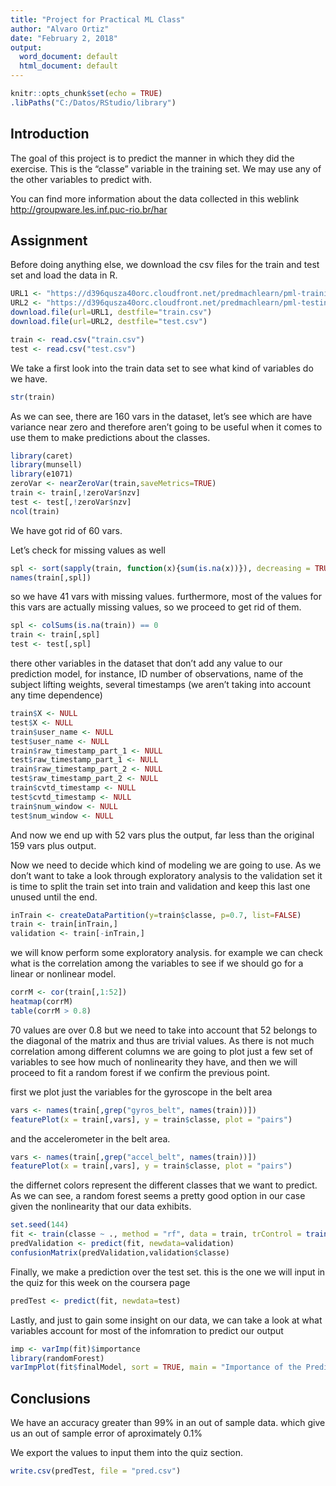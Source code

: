 ```yaml
---
title: "Project for Practical ML Class"
author: "Alvaro Ortiz"
date: "February 2, 2018"
output:
  word_document: default
  html_document: default
---
```


```r
knitr::opts_chunk$set(echo = TRUE)
.libPaths("C:/Datos/RStudio/library")
```

## Introduction

The goal of this project is to predict the manner in which they did the exercise. This is the "classe" variable in the training set. We may use any of the other variables to predict with. 

You can find more information about the data collected in this weblink <http://groupware.les.inf.puc-rio.br/har>

## Assignment

Before doing anything else, we download the csv files for the train and test set and load the data in R.

```r
URL1 <- "https://d396qusza40orc.cloudfront.net/predmachlearn/pml-training.csv"
URL2 <- "https://d396qusza40orc.cloudfront.net/predmachlearn/pml-testing.csv"
download.file(url=URL1, destfile="train.csv")
download.file(url=URL2, destfile="test.csv")
```

```r
train <- read.csv("train.csv")
test <- read.csv("test.csv")
```

We take a first look into the train data set to see what kind of variables do we have.
```r
str(train)
```

As we can see, there are 160 vars in the dataset, let's see which are have variance near zero and therefore aren't going to be useful when it comes to use them to make predictions about the classes.

```r
library(caret)
library(munsell)
library(e1071)
zeroVar <- nearZeroVar(train,saveMetrics=TRUE)
train <- train[,!zeroVar$nzv]
test <- test[,!zeroVar$nzv]
ncol(train)
```

We have got rid of 60 vars.

Let's check for missing values as well

```r
spl <- sort(sapply(train, function(x){sum(is.na(x))}), decreasing = TRUE) > 0
names(train[,spl])
```

so we have 41 vars with missing values. furthermore, most of the values for this vars are actually missing values, so we proceed to get rid of them.

```r
spl <- colSums(is.na(train)) == 0
train <- train[,spl]
test <- test[,spl]
```

there other variables in the dataset that don't add any value to our prediction model, for instance, ID number of observations, name of the subject lifting weights, several timestamps (we aren't taking into account any time dependence)

```r
train$X <- NULL
test$X <- NULL
train$user_name <- NULL
test$user_name <- NULL
train$raw_timestamp_part_1 <- NULL
test$raw_timestamp_part_1 <- NULL
train$raw_timestamp_part_2 <- NULL
test$raw_timestamp_part_2 <- NULL
train$cvtd_timestamp <- NULL
test$cvtd_timestamp <- NULL
train$num_window <- NULL
test$num_window <- NULL
```

And now we end up with 52 vars plus the output, far less than the original 159 vars plus output.

Now we need to decide which kind of modeling we are going to use. As we don't want to take a look through exploratory analysis to the validation set it is time to split the train set into train and validation and keep this last one unused until the end.

```r
inTrain <- createDataPartition(y=train$classe, p=0.7, list=FALSE)
train <- train[inTrain,]
validation <- train[-inTrain,]
```

we will know perform some exploratory analysis. for example we can check what is the correlation among the variables to see if we should go for a linear or nonlinear model.

```r
corrM <- cor(train[,1:52]) 
heatmap(corrM)
table(corrM > 0.8)
```

70 values are over 0.8 but we need to take into account that 52 belongs to the diagonal of the matrix and thus are trivial values. As there is not much correlation among different columns we are going to plot just a few set of variables to see how much of nonlinearity they have, and then we will proceed to fit a random forest if we confirm the previous point.

first we plot just the variables for the gyroscope in the belt area

```r
vars <- names(train[,grep("gyros_belt", names(train))])
featurePlot(x = train[,vars], y = train$classe, plot = "pairs")
```

and the accelerometer in the belt area.

```r
vars <- names(train[,grep("accel_belt", names(train))])
featurePlot(x = train[,vars], y = train$classe, plot = "pairs")
```

the differnet colors represent the different classes that we want to predict.
As we can see, a random forest seems a pretty good option in our case given the nonlinearity that our data exhibits.

```r
set.seed(144)
fit <- train(classe ~ ., method = "rf", data = train, trControl = trainControl(method = "cv", number = 3))
predValidation <- predict(fit, newdata=validation)
confusionMatrix(predValidation,validation$classe)
```

Finally, we make a prediction over the test set. this is the one we will input in the quiz for this week on the coursera page

```r
predTest <- predict(fit, newdata=test)
```

Lastly, and just to gain some insight on our data, we can take a look at what variables account for most of the infomration to predict our output

```r
imp <- varImp(fit)$importance
library(randomForest)
varImpPlot(fit$finalModel, sort = TRUE, main = "Importance of the Predictors")
```

## Conclusions
We have an accuracy greater than 99% in an out of sample data. which give us an out of sample error of aproximately 0.1%

We export the values to input them into the quiz section.
```r
write.csv(predTest, file = "pred.csv")
```
